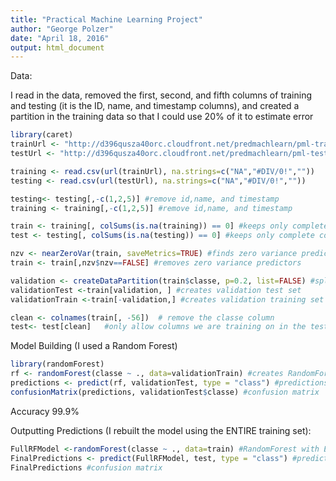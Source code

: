 ---
title: "Practical Machine Learning Project"
author: "George Polzer"
date: "April 18, 2016"
output: html_document
---

Data:

I read in the data, removed the first, second, and fifth columns of training and testing (it is the ID, name, and timestamp columns), and created a partition in the training data so that I could use 20% of it to estimate error

```{r}
library(caret)
trainUrl <- "http://d396qusza40orc.cloudfront.net/predmachlearn/pml-training.csv"
testUrl <- "http://d396qusza40orc.cloudfront.net/predmachlearn/pml-testing.csv"

training <- read.csv(url(trainUrl), na.strings=c("NA","#DIV/0!",""))
testing <- read.csv(url(testUrl), na.strings=c("NA","#DIV/0!",""))

testing<- testing[,-c(1,2,5)] #remove id,name, and timestamp
training <- training[,-c(1,2,5)] #remove id,name, and timestamp

train <- training[, colSums(is.na(training)) == 0] #keeps only complete columns
test <- testing[, colSums(is.na(testing)) == 0] #keeps only complete columns

nzv <- nearZeroVar(train, saveMetrics=TRUE) #finds zero variance predictors
train <- train[,nzv$nzv==FALSE] #removes zero variance predictors

validation <- createDataPartition(train$classe, p=0.2, list=FALSE) #splits 20% of the data into a partition
validationTest <-train[validation, ] #creates validation test set
validationTrain <-train[-validation,] #creates validation training set

clean <- colnames(train[, -56])  # remove the classe column
test<- test[clean]   #only allow columns we are training on in the test set
```

Model Building (I used a Random Forest)

```{r}
library(randomForest)
rf <- randomForest(classe ~ ., data=validationTrain) #creates RandomForest
predictions <- predict(rf, validationTest, type = "class") #predictions
confusionMatrix(predictions, validationTest$classe) #confusion matrix
```

Accuracy 99.9%

Outputting Predictions (I rebuilt the model using the ENTIRE training set):

```{r}
FullRFModel <-randomForest(classe ~ ., data=train) #RandomForest with ENTIRE data 
FinalPredictions <- predict(FullRFModel, test, type = "class") #predictions
FinalPredictions #confusion matrix
```